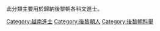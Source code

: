 {{catmore|後黎朝進士列表}}
此分類主要用於歸納後黎朝各科文進士。

[[Category:越南進士|Category:越南進士]]
[[Category:後黎朝人|Category:後黎朝人]]
[[Category:後黎朝科舉|Category:後黎朝科舉]]